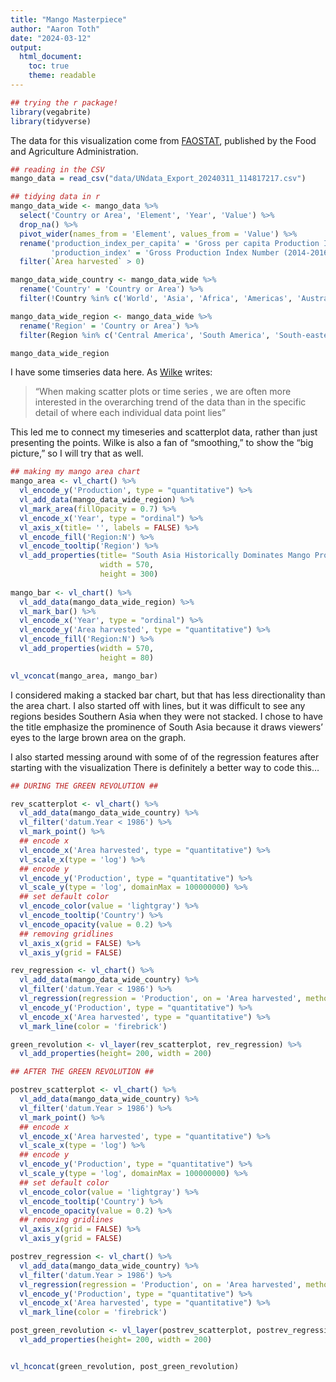 ```yaml
---
title: "Mango Masterpiece"
author: "Aaron Toth"
date: "2024-03-12"
output:
  html_document:
    toc: true
    theme: readable
---
```


```r
## trying the r package!
library(vegabrite)
library(tidyverse)
```

The data for this visualization come from [FAOSTAT](https://data.un.org/Data.aspx?d=FAO&f=itemCode%3a571&c=2,4,5,6,7&s=countryName:asc,elementCode:asc,year:desc&v=3), published by the Food and Agriculture Administration.

```r
## reading in the CSV
mango_data = read_csv("data/UNdata_Export_20240311_114817217.csv")

```

```r
## tidying data in r 
mango_data_wide <- mango_data %>% 
  select('Country or Area', 'Element', 'Year', 'Value') %>% 
  drop_na() %>%
  pivot_wider(names_from = 'Element', values_from = 'Value') %>%
  rename('production_index_per_capita' = 'Gross per capita Production Index Number (2014-2016 = 100)',
         'production_index' = 'Gross Production Index Number (2014-2016 = 100)') %>% 
  filter(`Area harvested` > 0) 

mango_data_wide_country <- mango_data_wide %>% 
  rename('Country' = 'Country or Area') %>% 
  filter(!Country %in% c('World', 'Asia', 'Africa', 'Americas', 'Australia and New Zealand', 'Central America', 'Other non-specified areas', 'China, mainland', 'Land Locked Developing Countries', 'Least Developed Countries', 'Low Income Food Deficit Countries', 'Net Food Importing Developing Countries', 'Northern Africa', 'Northern America', 'Oceania', 'Polynesia', 'Puerto Rico', 'Réunion', 'Small Island Developing States', 'South America', 'South-eastern Asia', 'Southern Africa', 'Southern Asia', 'Western Africa', 'Western Asia', 'Caribbean', 'Eastern Asia', 'Eastern Africa'))

mango_data_wide_region <- mango_data_wide %>% 
  rename('Region' = 'Country or Area') %>% 
  filter(Region %in% c('Central America', 'South America', 'South-eastern Asia', 'Southern Asia', 'Western Africa', 'Eastern Asia', 'Eastern Africa', 'Southern Africa', 'Northern Africa', 'Northern America'))  ## only regions where mangoes are grown

mango_data_wide_region

```

I have some timseries data here. As [Wilke](https://clauswilke.com/dataviz/visualizing-trends.html#showing-trends-with-a-defined-functional-form) writes:

> "When making scatter plots or time series , we are often more interested in the overarching trend of the data than in the specific detail of where each individual data point lies"

This led me to connect my timeseries and scatterplot data, rather than just presenting the points. Wilke is also a fan of "smoothing," to show the "big picture," so I will try that as well. 


```r
## making my mango area chart
mango_area <- vl_chart() %>% 
  vl_encode_y('Production', type = "quantitative") %>% 
  vl_add_data(mango_data_wide_region) %>%
  vl_mark_area(fillOpacity = 0.7) %>% 
  vl_encode_x('Year', type = "ordinal") %>%
  vl_axis_x(title= '', labels = FALSE) %>% 
  vl_encode_fill('Region:N') %>% 
  vl_encode_tooltip('Region') %>%
  vl_add_properties(title= "South Asia Historically Dominates Mango Production | FAOSTAT",
                    width = 570,
                    height = 300)
  
mango_bar <- vl_chart() %>% 
  vl_add_data(mango_data_wide_region) %>%
  vl_mark_bar() %>% 
  vl_encode_x('Year', type = "ordinal") %>%
  vl_encode_y('Area harvested', type = "quantitative") %>% 
  vl_encode_fill('Region:N') %>% 
  vl_add_properties(width = 570,
                    height = 80)

vl_vconcat(mango_area, mango_bar)


```

I considered making a stacked bar chart, but that has less directionality than the area chart. I also started off with lines, but it was difficult to see any regions besides Southern Asia when they were not stacked. I chose to have the title emphasize the prominence of South Asia because it draws viewers' eyes to the large brown area on the graph. 



I also started messing around with some of of the regression features after starting with the visualization There is definitely a better way to code this...

```r

## DURING THE GREEN REVOLUTION ##

rev_scatterplot <- vl_chart() %>% 
  vl_add_data(mango_data_wide_country) %>%
  vl_filter('datum.Year < 1986') %>% 
  vl_mark_point() %>% 
  ## encode x
  vl_encode_x('Area harvested', type = "quantitative") %>%
  vl_scale_x(type = 'log') %>% 
  ## encode y
  vl_encode_y('Production', type = "quantitative") %>%
  vl_scale_y(type = 'log', domainMax = 100000000) %>% 
  ## set default color
  vl_encode_color(value = 'lightgray') %>%
  vl_encode_tooltip('Country') %>%
  vl_encode_opacity(value = 0.2) %>% 
  ## removing gridlines
  vl_axis_x(grid = FALSE) %>%
  vl_axis_y(grid = FALSE)

rev_regression <- vl_chart() %>%
  vl_add_data(mango_data_wide_country) %>%
  vl_filter('datum.Year < 1986') %>% 
  vl_regression(regression = 'Production', on = 'Area harvested', method = 'pow') %>%
  vl_encode_y('Production', type = "quantitative") %>%
  vl_encode_x('Area harvested', type = "quantitative") %>%
  vl_mark_line(color = 'firebrick')  

green_revolution <- vl_layer(rev_scatterplot, rev_regression) %>%
  vl_add_properties(height= 200, width = 200)

```

```r
## AFTER THE GREEN REVOLUTION ##

postrev_scatterplot <- vl_chart() %>% 
  vl_add_data(mango_data_wide_country) %>%
  vl_filter('datum.Year > 1986') %>% 
  vl_mark_point() %>% 
  ## encode x
  vl_encode_x('Area harvested', type = "quantitative") %>%
  vl_scale_x(type = 'log') %>% 
  ## encode y
  vl_encode_y('Production', type = "quantitative") %>%
  vl_scale_y(type = 'log', domainMax = 100000000) %>% 
  ## set default color
  vl_encode_color(value = 'lightgray') %>%
  vl_encode_tooltip('Country') %>%
  vl_encode_opacity(value = 0.2) %>% 
  ## removing gridlines
  vl_axis_x(grid = FALSE) %>%
  vl_axis_y(grid = FALSE)

postrev_regression <- vl_chart() %>%
  vl_add_data(mango_data_wide_country) %>%
  vl_filter('datum.Year > 1986') %>% 
  vl_regression(regression = 'Production', on = 'Area harvested', method = 'pow') %>%
  vl_encode_y('Production', type = "quantitative") %>%
  vl_encode_x('Area harvested', type = "quantitative") %>%
  vl_mark_line(color = 'firebrick')  

post_green_revolution <- vl_layer(postrev_scatterplot, postrev_regression) %>%
  vl_add_properties(height= 200, width = 200)


vl_hconcat(green_revolution, post_green_revolution)

```
